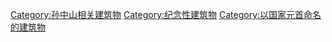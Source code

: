 [[Category:孙中山相关建筑物|Category:孙中山相关建筑物]]
[[Category:纪念性建筑物|Category:纪念性建筑物]]
[[Category:以国家元首命名的建筑物|Category:以国家元首命名的建筑物]]